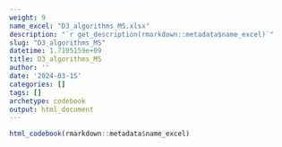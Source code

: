 ```yaml
---
weight: 9
name_excel: "D3_algorithms_MS.xlsx"
description: "`r get_description(rmarkdown::metadata$name_excel)`"
slug: "D3_algorithms_MS"
datetime: 1.7105159e+09
title: D3_algorithms_MS
author: ''
date: '2024-03-15'
categories: []
tags: []
archetype: codebook
output: html_document
---
```


```r
html_codebook(rmarkdown::metadata$name_excel)
```
